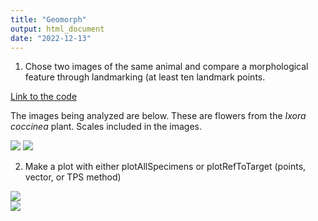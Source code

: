 ```yaml
---
title: "Geomorph"
output: html_document
date: "2022-12-13"
---
```


1. Chose two images of the same animal and compare a morphological feature through landmarking (at least ten landmark points.

[Link to the code](geomorph.R)

The images being analyzed are below. These are flowers from the *Ixora coccinea* plant. Scales included in the images. 

![](flower1.jpg)
![](flower2.jpg)



2. Make a plot with either plotAllSpecimens or plotRefToTarget (points, vector, or TPS method)

![](geomorph_plot.png)  
![](geomorph_plot2.png)


